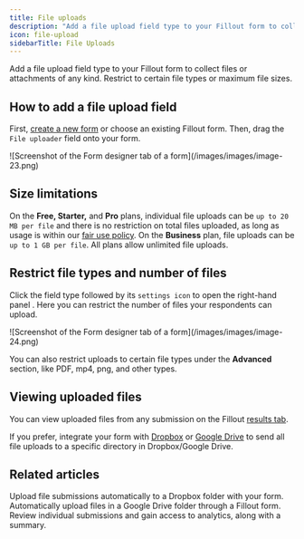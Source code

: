 ```yaml
---
title: File uploads
description: "Add a file upload field type to your Fillout form to collect files or attachments of any kind. Restrict to certain file types or maximum file sizes."
icon: file-upload
sidebarTitle: File Uploads
---
```


Add a file upload field type to your Fillout form to collect files or attachments of any kind. Restrict to certain file types or maximum file sizes.

## How to add a file upload field

First, [create a new form](https://build.fillout.com/) or choose an existing Fillout form. Then, drag the `File uploader` field onto your form.

<Frame>
  ![Screenshot of the Form designer tab of a form](/images/images/image-23.png)
</Frame>

## Size limitations

On the **Free, Starter,** and **Pro** plans, individual file uploads can be `up to 20 MB per file` and there is no restriction on total files uploaded, as long as usage is within our [fair use policy](/fair-use-policy). On the **Business** plan, file uploads can be `up to 1 GB per file`. All plans allow unlimited file uploads.

## Restrict file types and number of files

Click the field type followed by its `settings icon` to open the right-hand panel . Here you can restrict the number of files your respondents can upload.

<Frame style={{ width: '288px', height: '634px' }}>
  ![Screenshot of the Form designer tab of a form](/images/images/image-24.png)
</Frame>

You can also restrict uploads to certain file types under the **Advanced** section, like PDF, mp4, png, and other types.

## Viewing uploaded files

You can view uploaded files from any submission on the Fillout [results tab](/results).

If you prefer, integrate your form with [Dropbox](/dropbox) or [Google Drive](/google-drive) to send all file uploads to a specific directory in Dropbox/Google Drive.

## Related articles

<CardGroup cols={3}>
 <Card title="Sync file uploads to Dropbox with a form" href="/dropbox" icon="box-open" iconType="regular" color="#FFC738">
Upload file submissions automatically to a Dropbox folder with your form.
  </Card>
  <Card title="Upload files to Google Drive with a form" href="/google-drive" icon="google-drive" iconType="regular" color="#FFC738">
  Automatically upload files in a Google Drive folder through a Fillout form.
  </Card>
  <Card title="Results" icon="clipboard" iconType="regular" color="#FFC738" href="/results">
    Review individual submissions and gain access to analytics, along with a summary.
  </Card>
</CardGroup>
